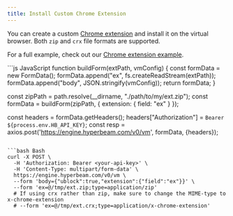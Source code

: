 ```yaml
---
title: Install Custom Chrome Extension
---
```


You can create a custom [Chrome extension](https://chrome.google.com/webstore/category/extensions) and install it on the virtual browser. Both `zip` and `crx` file formats are supported.

For a full example, check out our [Chrome extension example](https://github.com/hyperbeam/examples/tree/master/chrome-extension).

<CodeGroup>
```js JavaScript
function buildForm(extPath, vmConfig) {
  const formData = new FormData();
  formData.append("ex", fs.createReadStream(extPath));
  formData.append("body", JSON.stringify(vmConfig));
  return formData;
}

const zipPath = path.resolve(__dirname, "./path/to/my/ext.zip");
const formData = buildForm(zipPath, {
  extension: {
    field: "ex"
  }
});

const headers = formData.getHeaders();
headers["Authorization"] = `Bearer ${process.env.HB_API_KEY}`;
const resp = axios.post('https://engine.hyperbeam.com/v0/vm', formData, {headers});
```

```bash Bash
curl -X POST \
  -H 'Authorization: Bearer <your-api-key>' \
  -H 'Content-Type: multipart/form-data' \
  https://engine.hyperbeam.com/v0/vm \
  --form 'body={"ublock":true,"extension":{"field":"ex"}}' \
  --form 'ex=@/tmp/ext.zip;type=application/zip'
  # If using crx rather than zip, make sure to change the MIME-type to x-chrome-extension
  # --form 'ex=@/tmp/ext.crx;type=application/x-chrome-extension'

```
</CodeGroup>
